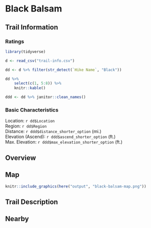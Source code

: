 # Black Balsam

## Trail Information

### Ratings

```r
library(tidyverse)

d <- read_csv("trail-info.csv")

dd <- d %>% filter(str_detect(`Hike Name`, "Black"))

dd %>% 
    select(c(1, 5:8)) %>% 
    knitr::kable()

ddd <- dd %>% janitor::clean_names()
```

### Basic Characteristics

Location: `r dd$Location`  
Region: `r dd$Region`  
Distance: `r ddd$distance_shorter_option` (mi.)  
Elevation (Ascend): `r ddd$ascend_shorter_option`  (ft.)  
Max. Elevation: `r ddd$max_elevation_shorter_option` (ft.)  

## Overview

## Map

```r
knitr::include_graphics(here("output", "black-balsam-map.png"))
```

## Trail Description

## Nearby
